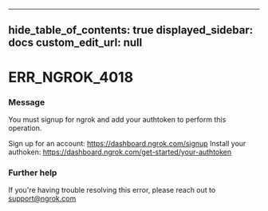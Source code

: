 
---
hide_table_of_contents: true
displayed_sidebar: docs
custom_edit_url: null
---


# ERR_NGROK_4018

### Message
You must signup for ngrok and add your authtoken to perform this operation.

Sign up for an account: https://dashboard.ngrok.com/signup
Install your authoken: https://dashboard.ngrok.com/get-started/your-authtoken

### Further help
If you're having trouble resolving this error, please reach out to [support@ngrok.com](mailto:support@ngrok.com?subject=Help%20with%20ERR_NGROK_4018)


<ErrorDetails error='err_ngrok_4018' />

